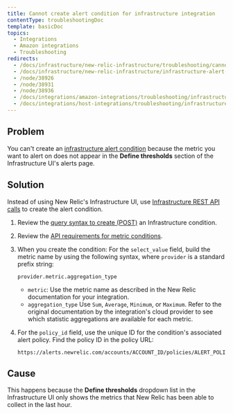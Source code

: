 ```yaml
---
title: Cannot create alert condition for infrastructure integration
contentType: troubleshootingDoc
template: basicDoc
topics:
  - Integrations
  - Amazon integrations
  - Troubleshooting
redirects:
  - /docs/infrastructure/new-relic-infrastructure/troubleshooting/cannot-create-alert-condition-infrastructure-integration
  - /docs/infrastructure/new-relic-infrastructure/infrastructure-alert-conditions/cannot-create-alert-condition-infrastructure-integration
  - /node/38926
  - /node/38931
  - /node/38936
  - /docs/integrations/amazon-integrations/troubleshooting/infrastructure-integration-alert-threshold
  - /docs/integrations/host-integrations/troubleshooting/infrastructure-integration-alert-threshold
---
```


## Problem

You can't create an [infrastructure alert condition](/docs/infrastructure/new-relic-infrastructure/infrastructure-alert-conditions/infrastructure-alerts-add-edit-or-view-host-alert-information) because the metric you want to alert on does not appear in the **Define thresholds** section of the Infrastructure UI's alerts page.

## Solution

Instead of using New Relic's Infrastructure UI, use [Infrastructure REST API calls](/docs/infrastructure/new-relic-infrastructure/infrastructure-alert-conditions/rest-api-calls-new-relic-infrastructure-alerts) to create the alert condition.

1. Review the [query syntax to create (POST)](/docs/infrastructure/new-relic-infrastructure/infrastructure-alert-conditions/rest-api-calls-new-relic-infrastructure-alerts#post-conditions) an Infrastructure condition.
2. Review the [API requirements for metric conditions](/docs/infrastructure/new-relic-infrastructure/infrastructure-alert-conditions/rest-api-calls-new-relic-infrastructure-alerts#metric-api).
3. When you create the condition: For the `select_value` field, build the metric name by using the following syntax, where `provider` is a standard prefix string:

   ```
   provider.metric.aggregation_type
   ```

   * `metric`: Use the metric name as described in the New Relic documentation for your integration.
   * `aggregation_type` Use `Sum`, `Average`, `Minimum`, or `Maximum`. Refer to the original documentation by the integration's cloud provider to see which statistic aggregations are available for each metric.
4. For the `policy_id` field, use the unique ID for the condition's associated alert policy. Find the policy ID in the policy URL:

   ```
   https://alerts.newrelic.com/accounts/ACCOUNT_ID/policies/ALERT_POLICY_ID
   ```

## Cause

This happens because the **Define thresholds** dropdown list in the Infrastructure UI only shows the metrics that New Relic has been able to collect in the last hour.
